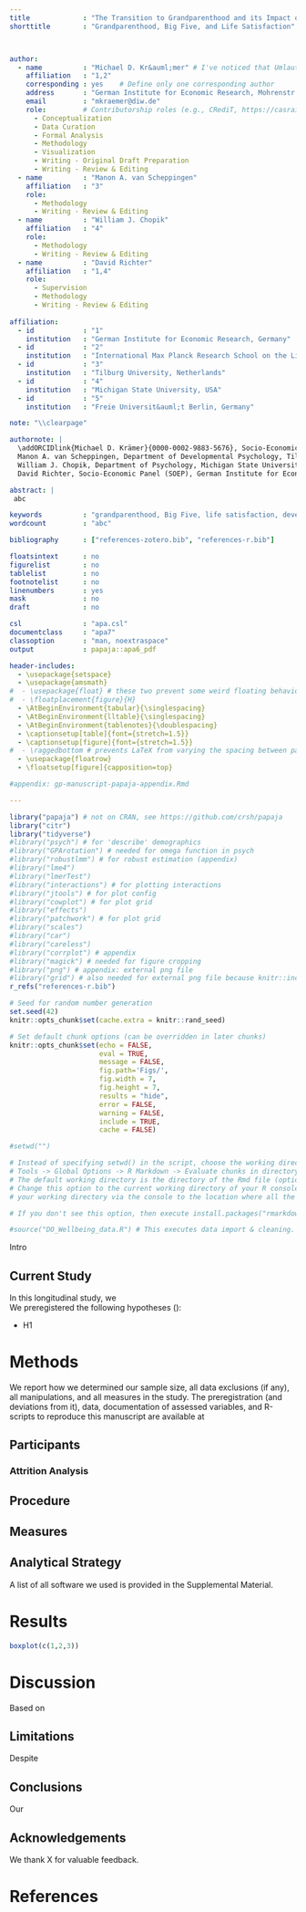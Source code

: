 ```yaml
---
title             : "The Transition to Grandparenthood and its Impact on the Big Five Personality Traits and Life Satisfaction"
shorttitle        : "Grandparenthood, Big Five, and Life Satisfaction"



author: 
  - name          : "Michael D. Kr&auml;mer" # I've noticed that Umlaute can pose a problem when knitting on Windows 
    affiliation   : "1,2"
    corresponding : yes    # Define only one corresponding author
    address       : "German Institute for Economic Research, Mohrenstr. 58, 10117 Berlin, Germany"
    email         : "mkraemer@diw.de"
    role:         # Contributorship roles (e.g., CRediT, https://casrai.org/credit/)
      - Conceptualization
      - Data Curation
      - Formal Analysis
      - Methodology
      - Visualization
      - Writing - Original Draft Preparation
      - Writing - Review & Editing
  - name          : "Manon A. van Scheppingen"
    affiliation   : "3"
    role:
      - Methodology
      - Writing - Review & Editing
  - name          : "William J. Chopik"
    affiliation   : "4"
    role:
      - Methodology
      - Writing - Review & Editing
  - name          : "David Richter"
    affiliation   : "1,4"
    role:
      - Supervision
      - Methodology
      - Writing - Review & Editing
      
affiliation:
  - id            : "1"
    institution   : "German Institute for Economic Research, Germany"
  - id            : "2"
    institution   : "International Max Planck Research School on the Life Course (LIFE), Max Planck Institute for Human Development, Germany"
  - id            : "3"
    institution   : "Tilburg University, Netherlands"
  - id            : "4"
    institution   : "Michigan State University, USA"
  - id            : "5"
    institution   : "Freie Universit&auml;t Berlin, Germany"

note: "\\clearpage"

authornote: |
  \addORCIDlink{Michael D. Krämer}{0000-0002-9883-5676}, Socio-Economic Panel (SOEP), German Institute for Economic Research (DIW Berlin); International Max Planck Research School on the Life Course (LIFE), Max Planck Institute for Human Development  
  Manon A. van Scheppingen, Department of Developmental Psychology, Tilburg School of Social and Behavioral Sciences, Tilburg University  
  William J. Chopik, Department of Psychology, Michigan State University
  David Richter, Socio-Economic Panel (SOEP), German Institute for Economic Research (DIW Berlin); Survey Research Division, Department of Education and Psychology, Freie Universit&auml;t Berlin  

abstract: |
 abc  

keywords          : "grandparenthood, Big Five, life satisfaction, development, propensity score matching"
wordcount         : "abc"

bibliography      : ["references-zotero.bib", "references-r.bib"]

floatsintext      : no
figurelist        : no
tablelist         : no
footnotelist      : no
linenumbers       : yes
mask              : no
draft             : no

csl               : "apa.csl"
documentclass     : "apa7"
classoption       : "man, noextraspace"
output            : papaja::apa6_pdf

header-includes:
  - \usepackage{setspace}
  - \usepackage{amsmath}
#  - \usepackage{float} # these two prevent some weird floating behavior of the figures
#  - \floatplacement{figure}{H}
  - \AtBeginEnvironment{tabular}{\singlespacing}
  - \AtBeginEnvironment{lltable}{\singlespacing}
  - \AtBeginEnvironment{tablenotes}{\doublespacing}
  - \captionsetup[table]{font={stretch=1.5}}
  - \captionsetup[figure]{font={stretch=1.5}}
#  - \raggedbottom # prevents LaTeX from varying the spacing between paragraphs to minimise empty space on pages
  - \usepackage{floatrow}
  - \floatsetup[figure]{capposition=top}

#appendix: gp-manuscript-papaja-appendix.Rmd

---
```


```r
library("papaja") # not on CRAN, see https://github.com/crsh/papaja
library("citr")
library("tidyverse")
#library("psych") # for 'describe' demographics
#library("GPArotation") # needed for omega function in psych
#library("robustlmm") # for robust estimation (appendix)
#library("lme4")
#library("lmerTest")
#library("interactions") # for plotting interactions
#library("jtools") # for plot config
#library("cowplot") # for plot grid
#library("effects")
#library("patchwork") # for plot grid
#library("scales")
#library("car")
#library("careless") 
#library("corrplot") # appendix
#library("magick") # needed for figure cropping
#library("png") # appendix: external png file
#library("grid") # also needed for external png file because knitr::include_graphics() is buggy
r_refs("references-r.bib")
```

```r
# Seed for random number generation
set.seed(42)
knitr::opts_chunk$set(cache.extra = knitr::rand_seed)

# Set default chunk options (can be overridden in later chunks)
knitr::opts_chunk$set(echo = FALSE, 
                      eval = TRUE,
                      message = FALSE, 
                      fig.path='Figs/',
                      fig.width = 7, 
                      fig.height = 7,
                      results = "hide",
                      error = FALSE,
                      warning = FALSE,
                      include = TRUE,
                      cache = FALSE)
```

```r
#setwd("")

# Instead of specifying setwd() in the script, choose the working directory from the console after setting option in Rstudio:
# Tools -> Global Options -> R Markdown -> Evaluate chunks in directory
# The default working directory is the directory of the Rmd file (option "Document"). 
# Change this option to the current working directory of your R console (option "Current"), and then change
# your working directory via the console to the location where all the files are located.

# If you don't see this option, then execute install.packages("rmarkdown), close RStudio, and open again.

#source("DO_Wellbeing_data.R") # This executes data import & cleaning.

```
Intro

## Current Study

In this longitudinal study, we  
We preregistered the following hypotheses ():  

* H1  


# Methods
We report how we determined our sample size, all data exclusions (if any), all manipulations, and all measures in the study.  <!-- 21-word solution (Simmons, Nelson & Simonsohn, 2012; retrieved from http://ssrn.com/abstract=2160588) -->
The preregistration (and deviations from it), data, documentation of assessed variables, and R-scripts to reproduce this manuscript are available at 

## Participants

### Attrition Analysis

## Procedure

## Measures

## Analytical Strategy

A list of all software we used is provided in the Supplemental Material.  
    
# Results

```r
boxplot(c(1,2,3))
```

# Discussion
Based on  

## Limitations

Despite  

## Conclusions
Our  

## Acknowledgements
We thank X for valuable feedback.  

\newpage

# References

\begingroup
\setlength{\parindent}{-0.5in}
\setlength{\leftskip}{0.5in}

<div id="refs" custom-style="Bibliography"></div>
\endgroup

